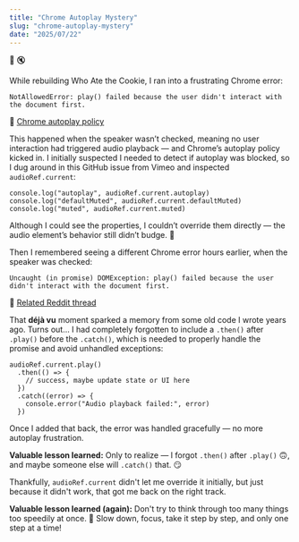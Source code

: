 ```yaml
---
title: "Chrome Autoplay Mystery"
slug: "chrome-autoplay-mystery"
date: "2025/07/22"
---
```


<span className="emoji-large">🍪 🔇</span>

While rebuilding Who Ate the Cookie, I ran into a frustrating Chrome error:

```
NotAllowedError: play() failed because the user didn't interact with the document first.
```

🔗 [Chrome autoplay policy](https://developer.chrome.com/blog/autoplay/)

This happened when the speaker wasn’t checked, meaning no user interaction had triggered audio playback — and Chrome’s autoplay policy kicked in. I initially suspected I needed to detect if autoplay was blocked, so I dug around in this GitHub issue from Vimeo and inspected `audioRef.current`:

```
console.log("autoplay", audioRef.current.autoplay)
console.log("defaultMuted", audioRef.current.defaultMuted)
console.log("muted", audioRef.current.muted)
```

Although I could see the properties, I couldn’t override them directly — the audio element’s behavior still didn’t budge. <span className="emoji-small">🤔</span>

Then I remembered seeing a different Chrome error hours earlier, when the speaker was checked:

```
Uncaught (in promise) DOMException: play() failed because the user didn't interact with the document first.
```
🔗 [Related Reddit thread](https://www.reddit.com/r/CodingHelp/comments/q2tbhu/uncaught_in_promise_domexception_play_failed/)

That **déjà vu** moment sparked a memory from some old code I wrote years ago.
Turns out… I had completely forgotten to include a `.then()` after `.play()` before the `.catch()`, which is needed to properly handle the promise and avoid unhandled exceptions:

```
audioRef.current.play()
  .then(() => {
    // success, maybe update state or UI here
  })
  .catch((error) => {
    console.error("Audio playback failed:", error)
  })
```

Once I added that back, the error was handled gracefully — no more autoplay frustration.

**Valuable lesson learned:** Only to realize — I forgot `.then()` after `.play()` <span className="emoji-small">🙃</span>, and maybe someone else will `.catch()` that. <span className="emoji-small">😏</span>

Thankfully, `audioRef.current` didn't let me override it initially, but just because it didn't work, that got me back on the right track.

**Valuable lesson learned (again):** Don't try to think through too many things too speedily at once. <span className="emoji-small">🤣</span> Slow down, focus, take it step by step, and only one step at a time!